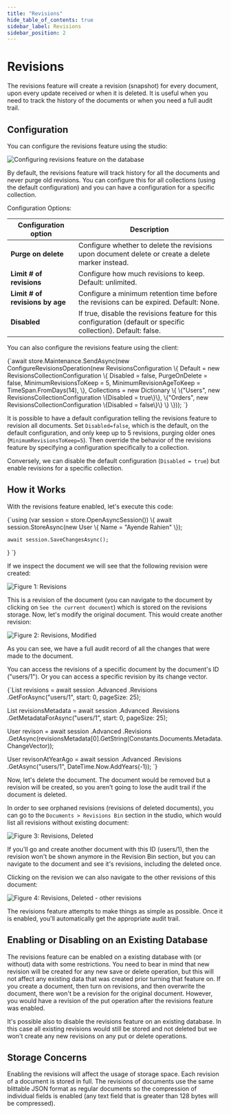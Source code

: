 ```yaml
---
title: "Revisions"
hide_table_of_contents: true
sidebar_label: Revisions
sidebar_position: 2
---
```



# Revisions

The revisions feature will create a revision (snapshot) for every document, upon every update received or when it is deleted.
It is useful when you need to track the history of the documents or when you need a full audit trail.

## Configuration

You can configure the revisions feature using the studio:

![Configuring revisions feature on the database](./assets/configure-revisions.png)

By default, the revisions feature will track history for all the documents and never purge old revisions. 
You can configure this for all collections (using the default configuration) and you can have a configuration for a specific collection.

Configuration Options:

| Configuration option | Description |
| - | - |
| **Purge on delete** | Configure whether to delete the revisions upon document delete or create a delete marker instead. |
| **Limit # of revisions** | Configure how much revisions to keep. Default: unlimited. |
| **Limit # of revisions by age** | Configure a minimum retention time before the revisions can be expired. Default: None. |
| **Disabled** | If true, disable the revisions feature for this configuration (default or specific collection). Default: false. |

You can also configure the revisions feature using the client:

<TabItem value="configuration" label="configuration">
<CodeBlock language="csharp">
{`await store.Maintenance.SendAsync(new ConfigureRevisionsOperation(new RevisionsConfiguration
\{
    Default = new RevisionsCollectionConfiguration
    \{
        Disabled = false,
        PurgeOnDelete = false,
        MinimumRevisionsToKeep = 5,
        MinimumRevisionAgeToKeep = TimeSpan.FromDays(14),
    \},
    Collections = new Dictionary<string, RevisionsCollectionConfiguration>
    \{
        \{"Users", new RevisionsCollectionConfiguration \{Disabled = true\}\},
        \{"Orders", new RevisionsCollectionConfiguration \{Disabled = false\}\}
    \}
\}));
`}
</CodeBlock>
</TabItem>

It is possible to have a default configuration telling the revisions feature to revision all documents. 
Set `Disabled=false`, which is the default, on the default configuration, and only keep up to 5 revisions, purging older ones (`MinimumRevisionsToKeep=5`).
Then override the behavior of the revisions feature by specifying a configuration specifically to a collection. 

Conversely, we can disable the default configuration (`Disabled = true`) but enable revisions for a specific collection.

## How it Works

With the revisions feature enabled, let's execute this code:

<TabItem value="store" label="store">
<CodeBlock language="csharp">
{`using (var session = store.OpenAsyncSession())
\{
    await session.StoreAsync(new User
    \{
        Name = "Ayende Rahien"
    \});

    await session.SaveChangesAsync();
\}
`}
</CodeBlock>
</TabItem>

If we inspect the document we will see that the following revision were created:

![Figure 1: Revisions](./assets/revisions1.png)

This is a revision of the document (you can navigate to the document by clicking on `See the current document`) which is stored on the revisions storage.
Now, let's modify the original document. This would create another revision:

![Figure 2: Revisions, Modified](./assets/revisions2.png)

As you can see, we have a full audit record of all the changes that were made to the document.

You can access the revisions of a specific document by the document's ID ("users/1").
Or you can access a specific revision by its change vector.

<TabItem value="get_revisions" label="get_revisions">
<CodeBlock language="csharp">
{`List<User> revisions = await session
    .Advanced
    .Revisions
    .GetForAsync<User>("users/1", start: 0, pageSize: 25);

List<MetadataAsDictionary> revisionsMetadata = await session
    .Advanced
    .Revisions
    .GetMetadataForAsync("users/1", start: 0, pageSize: 25);

User revison = await session
    .Advanced
    .Revisions
    .GetAsync<User>(revisionsMetadata[0].GetString(Constants.Documents.Metadata.ChangeVector));

User revisonAtYearAgo = await session
    .Advanced
    .Revisions
    .GetAsync<User>("users/1", DateTime.Now.AddYears(-1));
`}
</CodeBlock>
</TabItem>

Now, let's delete the document. 
The document would be removed but a revision will be created, so you aren't going to lose the audit trail if the document is deleted.

In order to see orphaned revisions (revisions of deleted documents), you can go to the `Documents > Revisions Bin` section in the studio, 
which would list all revisions without existing document:

![Figure 3: Revisions, Deleted](./assets/revisions3.png)

If you'll go and create another document with this ID (users/1), then the revision won't be shown anymore in the Revision Bin section, 
but you can navigate to the document and see it's revisions, including the deleted once.

Clicking on the revision we can also navigate to the other revisions of this document:

![Figure 4: Revisions, Deleted - other revisions](./assets/revisions4.png)

The revisions feature attempts to make things as simple as possible. Once it is enabled, you'll automatically get the appropriate audit trail.

## Enabling or Disabling on an Existing Database

The revisions feature can be enabled on a existing database with (or without) data with some restrictions. 
You need to bear in mind that new revision will be created for any new save or delete operation, but this will not affect any existing data that was created prior turning that feature on.
If you create a document, then turn on revisions, and then overwrite the document, there won't be a revision for the original document. However, you would have a revision of the put operation after the revisions feature was enabled.

It's possible also to disable the revisions feature on an existing database.
In this case all existing revisions would still be stored and not deleted but we won't create any new revisions on any put or delete operations.

## Storage Concerns

Enabling the revisions will affect the usage of storage space. Each revision of a document is stored in full. The revisions of documents use the same blittable JSON format as regular 
documents so the compression of individual fields is enabled (any text field that is greater than 128 bytes will be compressed).

